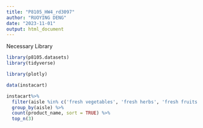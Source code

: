 ```yaml
---
title: "P8105_HW4_rd3097"
author: "RUOYING DENG"
date: "2023-11-01"
output: html_document
---
```

Necessary Library
```r
library(p8105.datasets)
library(tidyverse)

library(plotly)
```

```r
data(instacart)

instacart%>%
  filter(aisle %in% c('fresh vegetables', 'fresh herbs', 'fresh fruits')) %>%
  group_by(aisle) %>%
  count(product_name, sort = TRUE) %>%
  top_n(3)
  
```

